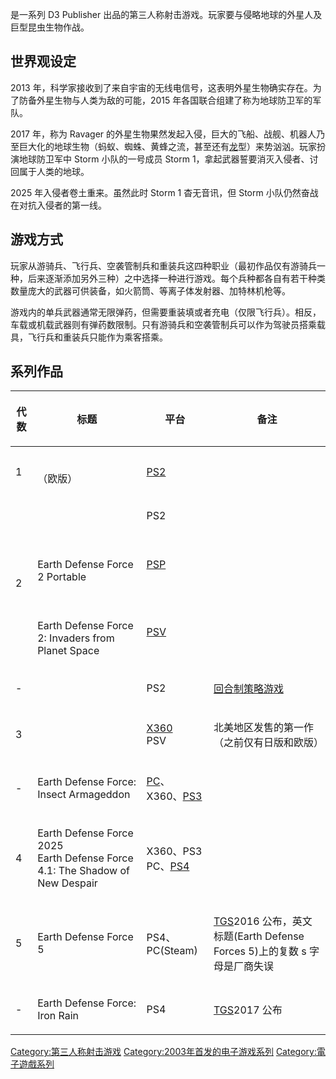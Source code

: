 {{unreferenced|time=2016-09-14T12:20:20+00:00}}

{{NoteTA
| G1 = Games
}}

{{vgsname|地球防卫军|ja=地球防衛軍|en=Earth Defense Force}}是一系列 D3 Publisher 出品的第三人称射击游戏。玩家要与侵略地球的外星人及巨型昆虫生物作战。

== 世界观设定 ==

2013 年，科学家接收到了来自宇宙的无线电信号，这表明外星生物确实存在。为了防备外星生物与人类为敌的可能，2015 年各国联合组建了称为地球防卫军的军队。

2017 年，称为 Ravager 的外星生物果然发起入侵，巨大的飞船、战舰、机器人乃至巨大化的地球生物（蚂蚁、蜘蛛、黄蜂之流，甚至还有[[龙_(西方)|龙]]型）来势汹汹。玩家扮演地球防卫军中 Storm 小队的一号成员 Storm 1，拿起武器誓要消灭入侵者、讨回属于人类的地球。

2025 年入侵者卷土重来。虽然此时 Storm 1 杳无音讯，但 Storm 小队仍然奋战在对抗入侵者的第一线。

== 游戏方式 ==

玩家从游骑兵、飞行兵、空袭管制兵和重装兵这四种职业（最初作品仅有游骑兵一种，后来逐渐添加另外三种）之中选择一种进行游戏。每个兵种都各自有若干种类数量庞大的武器可供装备，如火箭筒、等离子体发射器、加特林机枪等。

游戏内的单兵武器通常无限弹药，但需要重装填或者充电（仅限飞行兵）。相反，车载或机载武器则有弹药数限制。只有游骑兵和空袭管制兵可以作为驾驶员搭乘载具，飞行兵和重装兵只能作为乘客搭乘。

== 系列作品 ==

{| class="wikitable"
|-
! 代数 !! 标题 !! 平台 !! 备注
|-
| 1 || {{lang|ja|SIMPLE2000シリーズ Vol.31 THE 地球防衛軍}}<br />{{lang|en|''Monster Attack''}}（欧版） || [[PlayStation_2|PS2]] ||
|-
| rowspan="3" | 2 || {{lang|ja|SIMPLE2000シリーズ Vol.81 THE 地球防衛軍2}}<br>{{lang|en|''Global Defense Force''}} || PS2 || 
|-
|{{lang|ja|地球防衛軍2 PORTABLE}}<br>Earth Defense Force 2 Portable || [[PlayStation_Portable|PSP]] ||
|-
|{{lang|ja|地球防衛軍2 PORTABLE V2}}<br>Earth Defense Force 2: Invaders from Planet Space||[[PlayStation_Vita|PSV]]||
|-
| - || {{lang|ja|SIMPLE2000シリーズ Vol.103 THE 地球防衛軍タクティクス}}<br>{{lang|en|''Global Defense Force Tactics''}} || PS2 || [[回合制策略游戏|回合制策略游戏]]
|-
| 3 || {{lang|ja|地球防衛軍3}}<br>{{lang|en|''Earth Defense Force 2017''}} || [[Xbox_360|X360]]<br />PSV || 北美地区发售的第一作（之前仅有日版和欧版）
|-
| - || Earth Defense Force: Insect Armageddon || [[个人电脑|PC]]、X360、[[PlayStation_3|PS3]] || 
|-
| 4 || Earth Defense Force 2025<br />Earth Defense Force 4.1: The Shadow of New Despair || X360、PS3<br />PC、[[PlayStation_4|PS4]] || 
|-
| 5 || Earth Defense Force 5 || PS4、PC(Steam) || [[东京电玩展|TGS]]2016 公布，英文标题(Earth Defense Forces 5)上的复数 s 字母是厂商失误
|-
| -|| Earth Defense Force: Iron Rain ||PS4|| [[东京电玩展|TGS]]2017 公布
|}

{{DEFAULTSORT:Earth Defence Force}}
[[Category:第三人称射击游戏|Category:第三人称射击游戏]]
[[Category:2003年首发的电子游戏系列|Category:2003年首发的电子游戏系列]]
[[Category:電子遊戲系列|Category:電子遊戲系列]]